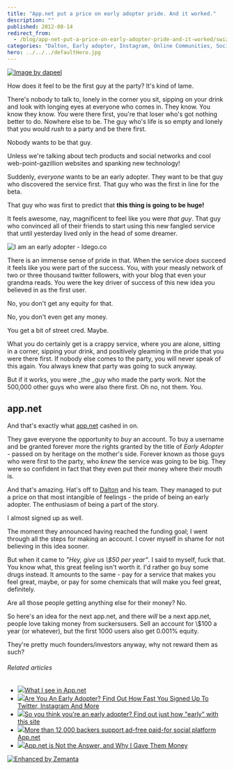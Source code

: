 ```yaml
---
title: "App.net put a price on early adopter pride. And it worked."
description: ""
published: 2012-08-14
redirect_from:
  - /blog/app-net-put-a-price-on-early-adopter-pride-and-it-worked/swizec/5066
categories: "Dalton, Early adopter, Instagram, Online Communities, Social network, Twitter, Uncategorized"
hero: ../../../defaultHero.jpg
---
```


[![Image by  dapeel](http://farm1.staticflickr.com/55/157384488_a42dfd77b9_z.jpg?zz=1 "Image by  dapeel")](http://www.flickr.com/photos/dapeel/157384488/sizes/z/in/photostream/)

How does it feel to be the first guy at the party? It's kind of lame.

There's nobody to talk to, lonely in the corner you sit, sipping on your drink and look with longing eyes at everyone who comes in. They know. You know they know. _You_ were there first, you're that loser who's got nothing better to do. Nowhere else to be. The guy who's life is so empty and lonely that you would _rush_ to a party and be there first.

Nobody wants to be that guy.

Unless we're talking about tech products and social networks and cool web-point-gazillion websites and spanking new technology!

Suddenly, _everyone_ wants to be an early adopter. They want to be that guy who discovered the service first. That guy who was the first in line for the beta.

That guy who was first to predict that **this thing is going to be huge!**

It feels awesome, nay, magnificent to feel like you were _that guy_. That guy who convinced all of their friends to start using this new fangled service that until yesterday lived only in the head of some dreamer.

![I am an early adopter - Idego.co](http://swizec.com/blog/wp-content/uploads/2012/08/Selection_068.png "I am an early adopter - Idego.co")

There is an immense sense of pride in that. When the service _does_ succeed it feels like you were part of the success. You, with your measly network of two or three thousand twitter followers, with your blog that even your grandma reads. You were the key driver of success of this new idea you believed in as the first user.

No, you don't get any equity for that.

No, you don't even get any money.

You get a bit of street cred. Maybe.

What you do certainly get is a crappy service, where you are alone, sitting in a corner, sipping your drink, and positively gleaming in the pride that you were there first. If nobody else comes to the party, you will never speak of this again. You always knew that party was going to suck anyway.

But if it works, you were \_the \_guy who made the party work. Not the 500,000 other guys who were also there first. Oh no, not them. You.

## app.net

And that's exactly what [app.net](http://app.net) cashed in on.

They gave everyone the opportunity to _buy_ an account. To buy a username and be granted forever more the rights granted by the title of _Early Adopter_ - passed on by heritage on the mother's side. Forever known as those guys who were first to the party, who _knew_ the service was going to be big. They were so confident in fact that they even put their money where their mouth is.

And that's amazing. Hat's off to [Dalton](http://twitter.com/daltonc) and his team. They managed to put a price on that most intangible of feelings - the pride of being an early adopter. The enthusiasm of being a part of the story.

I almost signed up as well.

The moment they announced having reached the funding goal; I went through all the steps for making an account. I cover myself in shame for not believing in this idea sooner.

But when it came to _"Hey, give us \\\$50 per year"_. I said to myself, fuck that. You know what, this great feeling isn't worth it. I'd rather go buy some drugs instead. It amounts to the same - pay for a service that makes you feel great, maybe, or pay for some chemicals that will make you feel great, definitely.

Are all those people getting anything else for their money? No.

So here's an idea for the next app.net, and there _will_ be a next app.net, people love taking money from suckersusers. Sell an account for \\\$100 a year (or whatever), but the first 1000 users also get 0.001% equity.

They're pretty much founders/investors anyway, why not reward them as such?

###### Related articles

- [![](http://i.zemanta.com/noimg_17_80_80.jpg)](http://phuu.net/2012/08/12/what-i-see-in-app-dot-net.html)[What I see in App.net](http://phuu.net/2012/08/12/what-i-see-in-app-dot-net.html)
- [![](http://i.zemanta.com/105146395_80_80.jpg)](http://www.cultofmac.com/183092/are-you-an-early-adopter-find-out-how-fast-you-signed-up-to-twitter-instagram-and-more/)[Are You An Early Adopter? Find Out How Fast You Signed Up To Twitter, Instagram And More](http://www.cultofmac.com/183092/are-you-an-early-adopter-find-out-how-fast-you-signed-up-to-twitter-instagram-and-more/)
- [![](http://i.zemanta.com/104809840_80_80.jpg)](http://thenextweb.com/shareables/2012/08/06/so-you-think-youre-an-early-adopter-find-out-just-how-early-with-this-site/)[So you think you're an early adopter? Find out just how "early" with this site](http://thenextweb.com/shareables/2012/08/06/so-you-think-youre-an-early-adopter-find-out-just-how-early-with-this-site/)
- [![](http://i.zemanta.com/106578869_80_80.jpg)](http://www.siliconrepublic.com/new-media/item/28764-more-than-12-000-backers-su)[More than 12,000 backers support ad-free paid-for social platform App.net](http://www.siliconrepublic.com/new-media/item/28764-more-than-12-000-backers-su)
- [![](http://i.zemanta.com/noimg_98_80_80.jpg)](http://www.iamdann.com/2012/08/13/app-net-is-not-the-answer-and-why-i-gave-them-money)[App.net is Not the Answer, and Why I Gave Them Money](http://www.iamdann.com/2012/08/13/app-net-is-not-the-answer-and-why-i-gave-them-money)

[![Enhanced by Zemanta](http://img.zemanta.com/zemified_e.png?x-id=10ee57ac-4cb2-4069-9116-aff6611d010d)](http://www.zemanta.com/?px "Enhanced by Zemanta")
